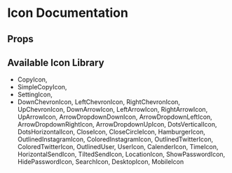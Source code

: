 
<Meta title="Components/Icon" component={Icon} />

# Icon Documentation
<Preview>
  <Story name="Icon">
    <div style={{
      display: 'flex',
      gap: '1em'
    }}>
      <IconCard name="CopyIcon"/>
      <IconCard name="SimpleCopyIcon"/>
      <IconCard name="SettingIcon"/>      
      <IconCard name="ColoredTwitterIcon"/>
    </div>
  </Story>
</Preview>

## Props

<Props of={Icon} />

## Available Icon Library

- CopyIcon,
- SimpleCopyIcon,
- SettingIcon,
- DownChevronIcon,
  LeftChevronIcon,
  RightChevronIcon,
  UpChevronIcon,
  DownArrowIcon,
  LeftArrowIcon,
  RightArrowIcon,
  UpArrowIcon,
  ArrowDropdownDownIcon,
  ArrowDropdownLeftIcon,
  ArrowDropdownRightIcon,
  ArrowDropdownUpIcon,
  DotsVerticalIcon,
  DotsHorizontalIcon,
  CloseIcon,
  CloseCircleIcon,
  HamburgerIcon,
  OutlinedInstagramIcon,
  ColoredInstagramIcon,
  OutlinedTwitterIcon,
  ColoredTwitterIcon,
  OutlinedUser,
  UserIcon,
  CalenderIcon,
  TimeIcon,
  HorizontalSendIcon,
  TiltedSendIcon,
  LocationIcon,
  ShowPasswordIcon,
  HidePasswordIcon,
  SearchIcon,
  DesktopIcon,
  MobileIcon